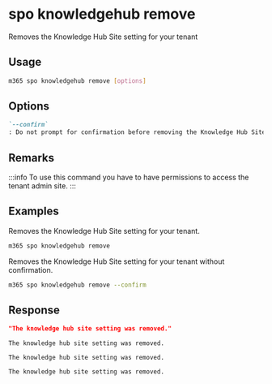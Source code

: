 
# spo knowledgehub remove

Removes the Knowledge Hub Site setting for your tenant

## Usage

```sh
m365 spo knowledgehub remove [options]
```

## Options

```md defintion-list
`--confirm`
: Do not prompt for confirmation before removing the Knowledge Hub Site setting for your tenant.
```

<Global />

## Remarks

:::info
To use this command you have to have permissions to access the tenant admin site.
:::

## Examples

Removes the Knowledge Hub Site setting for your tenant.

```sh
m365 spo knowledgehub remove
```

Removes the Knowledge Hub Site setting for your tenant without confirmation.

```sh
m365 spo knowledgehub remove --confirm
```

## Response

<Tabs>
  <TabItem value="JSON">

  ```json
  "The knowledge hub site setting was removed."
  ```

  </TabItem>
  <TabItem value="Text">

  ```text
  The knowledge hub site setting was removed.
  ```

  </TabItem>
  <TabItem value="CSV">

  ```csv
  The knowledge hub site setting was removed.
  ```

  </TabItem>
  <TabItem value="Markdown">

  ```md
  The knowledge hub site setting was removed.
  ```

  </TabItem>
</Tabs>

